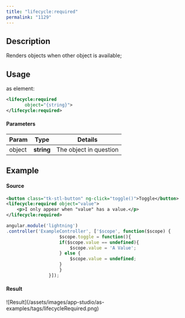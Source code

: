 ```yaml
---
title: "lifecycle:required"
permalink: "1129"
---
```


## Description

Renders objects when other object is available;

## Usage

as element:

```xml
<lifecycle:required
       object="{string}">
</lifecycle:required>
```

#### Parameters

| Param | Type | Details |
| --- | --- | --- |
| object | **string** | The object in question |

## Example

#### Source

```xml
<button class="tk-stl-button" ng-click="toggle()">Toggle</button>
<lifecycle:required object="value">
    <p>I only appear when "value" has a value.</p>
</lifecycle:required>
```

```js
angular.module('lightning')
.controller('ExampleController', ['$scope', function($scope) {
                    $scope.toggle = function(){
                    if($scope.value == undefined){
                        $scope.value = 'A Value';
                    } else {
                        $scope.value = undefined;
                    }
                    }
                }]);
```

#### Result

<Frame>![Result](/assets/images/app-studio/as-examples/tags/lifecycleRequired.png)</Frame>